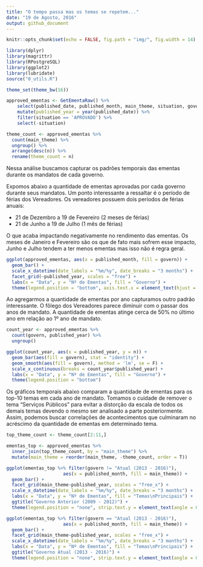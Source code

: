 ```yaml
---
title: "O tempo passa mas os temas se repetem..."
date: "19 de Agosto, 2016"
output: github_document
---
```


```r
knitr::opts_chunk$set(echo = FALSE, fig.path = "img/", fig.width = 14)

library(dplyr)
library(magrittr)
library(RPostgreSQL)
library(ggplot2)
library(lubridate)
source("0_utils.R")

theme_set(theme_bw(16))

approved_ementas <- GetEmentaRaw() %>%
    select(published_date, published_month, main_theme, situation, govern) %>%
    mutate(published_year = year(published_date)) %>% 
    filter(situation == 'APROVADO') %>% 
    select(-situation)

theme_count <- approved_ementas %>%
  count(main_theme) %>%
  ungroup() %>%
  arrange(desc(n)) %>%
  rename(theme_count = n)
```

Nessa análise buscamos capturar os padrões temporais das ementas durante os mandatos de cada governo.

Expomos abaixo a quantidade de ementas aprovadas por cada governo durante seus mandatos. Um ponto interessante a ressaltar é o período de férias dos Vereadores. Os vereadores possuem dois períodos de férias anuais:

* 21 de Dezembro a 19 de Fevereiro (2 meses de férias)
* 21 de Junho a 19 de Julho (1 mês de férias)

O que acaba impactando negativamente no rendimento das ementas. Os meses de Janeiro e Fevereiro são os que de fato mais sofrem esse impacto, Junho e Julho tendem a ter menos ementas mas isso não é regra geral.

```r
ggplot(approved_ementas, aes(x = published_month, fill = govern)) +
  geom_bar() +
  scale_x_datetime(date_labels = "%m/%y", date_breaks = "3 months") +
  facet_grid(~published_year, scales = "free") +
  labs(x = "Data", y = "Nº de Ementas", fill = "Governo") +
  theme(legend.position = "bottom", axis.text.x = element_text(hjust = 1, angle = 30))
```

Ao agregarmos a quantidade de ementas por ano capturamos outro padrão interessante. O fôlego dos Vereadores parece diminuir com o passar dos anos de mandato. A quantidade de ementas atinge cerca de 50% no último ano em relação ao 1º ano de mandato.

```r
count_year <- approved_ementas %>%
  count(govern, published_year) %>%
  ungroup()

ggplot(count_year, aes(x = published_year, y = n)) +
  geom_bar(aes(fill = govern), stat = "identity") +
  geom_smooth(aes(fill = govern), method = 'lm', se = F) +
  scale_x_continuous(breaks = count_year$published_year) +
  labs(x = "Data", y = "Nº de Ementas", fill = "Governo") +
  theme(legend.position = "bottom")
```

Os gráficos temporais abaixo comparam a quantidade de ementas para os top-10 temas em cada ano de mandato. Tomamos o cuidade de remover o tema "Serviços Públicos" para evitar a distorção da escala de todos os demais temas devendo o mesmo ser analisado a parte posteriormente. Assim, podemos buscar correlações de acontecimentos que culminaram no acréscimo da quantidade de ementas em determinado tema.

```r
top_theme_count <- theme_count[2:11,]

ementas_top <- approved_ementas %>%
  inner_join(top_theme_count, by = "main_theme") %>%
  mutate(main_theme = reorder(main_theme, -theme_count, order = T))

ggplot(ementas_top %>% filter(govern != "Atual (2013 - 2016)"),
                     aes(x = published_month, fill = main_theme)) +
  geom_bar() +
  facet_grid(main_theme~published_year, scales = "free_x") +
  scale_x_datetime(date_labels = "%m/%y", date_breaks = "3 months") +
  labs(x = "Data", y = "Nº de Ementas", fill = "Temas\nPrincipais") +
  ggtitle("Governo Anterior (2009 - 2012)") +
  theme(legend.position = "none", strip.text.y = element_text(angle = 0))

ggplot(ementas_top %>% filter(govern == "Atual (2013 - 2016)"),
                     aes(x = published_month, fill = main_theme)) +
  geom_bar() +
  facet_grid(main_theme~published_year, scales = "free_x") +
  scale_x_datetime(date_labels = "%m/%y", date_breaks = "3 months") +
  labs(x = "Data", y = "Nº de Ementas", fill = "Temas\nPrincipais") +
  ggtitle("Governo Atual (2013 - 2016)") +
  theme(legend.position = "none", strip.text.y = element_text(angle = 0))
```
